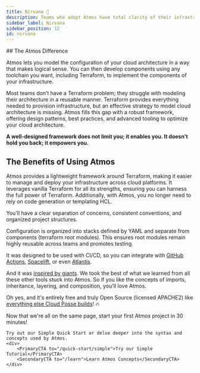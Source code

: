```yaml
---
title: Nirvana 💫
description: Teams who adopt Atmos have total clarity of their infrastructure.
sidebar_label: Nirvana
sidebar_position: 12
id: nirvana
---
```


<Intro>
## The Atmos Difference

Atmos lets you model the configuration of your cloud architecture in a way that makes logical sense.
You can then develop components using any toolchain you want, including Terraform, to implement
the components of your infrastructure.
</Intro>

Most teams don’t have a Terraform problem; they struggle with modeling their architecture in a reusable manner. Terraform provides everything needed to provision infrastructure, but an effective strategy to model cloud architecture is missing. Atmos fills this gap with a robust framework, offering design patterns, best practices, and advanced tooling to optimize your cloud architecture.

**A well-designed framework does not limit you; it enables you. It doesn’t hold you back; it empowers you.**

## The Benefits of Using Atmos

Atmos provides a lightweight framework around Terraform, making it easier to manage and deploy your infrastructure
across cloud platforms. It leverages vanilla Terraform for all its strengths, ensuring you can harness the full power
of Terraform. Additionally, with Atmos, you no longer need to rely on code generation or templating HCL.

You'll have a clear separation of concerns, consistent conventions, and organized project structures.

Configuration is organized into stacks defined by YAML and separate from components (terraform root modules).
This ensures root modules remain highly reusable across teams and promotes testing.

It was designed to be used with CI/CD, so you can integrate with [GitHub Actions](https://atmos.tools/integrations/github-actions), [Spacelift](https://atmos.tools/integrations/spacelift), or even [Atlantis](https://atmos.tools/integrations/atlantis).

And it was [inspired by giants](/reference/alternatives). We took the best of what we learned from all these other tools stuck into Atmos. So if you like the concepts of imports, inheritance, layering, and composition, you'll love Atmos.

Oh yes, and it's entirely free and truly Open Source (licensed APACHE2) like [everything else Cloud Posse builds](https://github.com/cloudposse)! 🔥

<ActionCard>
    Now that we're all on the same page, start your first Atmos project in 30 minutes!

    Try out our Simple Quick Start or delve deeper into the syntax and concepts used by Atmos.
    <div>
        <PrimaryCTA to="/quick-start/simple">Try our Simple Tutorial</PrimaryCTA>
        <SecondaryCTA to="/learn">Learn Atmos Concepts</SecondaryCTA>
    </div>
</ActionCard>
